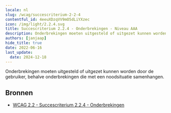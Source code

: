 ```yaml
---
locale: nl
slug: /wcag/succescriterium-2-2-4
contentful_id: 4eeuXDzqVV9mO5dLiYXzec
icon: /img/light/2.2.4.svg
title: Succescriterium 2.2.4 - Onderbrekingen - Niveau AAA
description: Onderbrekingen moeten uitgesteld of uitgezet kunnen worden door de gebruiker, behalve onderbrekingen die met een noodsituatie samenhangen.
authors: [janjaap]
hide_title: true
date: 2022-06-16
last_update:
  date: 2024-12-18
---
```


<Hero
  title="Onderbrekingen"
  image="/img/light/2.2.4.svg"
  alt="WCAG 2.2.4 icon"
  prefix="Succescriterium 2.2.4"
  suffix="Niveau AAA"
/>

Onderbrekingen moeten uitgesteld of uitgezet kunnen worden door de gebruiker, behalve onderbrekingen die met een noodsituatie samenhangen.

## Bronnen

- [WCAG 2.2 - Succescriterium 2.2.4 - Onderbrekingen](https://www.w3.org/Translations/WCAG22-nl/#onderbrekingen)
